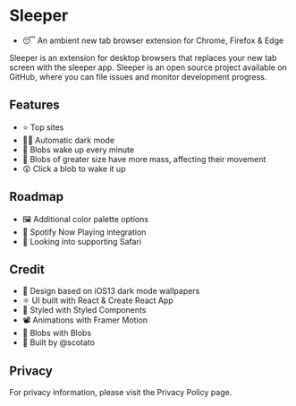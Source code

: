 
# Sleeper

* <Emoji>😴</Emoji> An ambient new tab browser extension for <Link to={process.env.REACT_APP_CHROME_STORE}>Chrome</Link>, <Link to={process.env.REACT_APP_FIREFOX_STORE}>Firefox</Link> & <Link to={process.env.REACT_APP_MICROSOFT_STORE}>Edge</Link>

Sleeper is an extension for desktop browsers that replaces your new tab screen with the sleeper app. Sleeper is an open source project available on <Link to={process.env.REACT_APP_GITHUB_REPO}>GitHub</Link>, where you can file issues and monitor development progress.

## Features

* <Emoji>⭐️</Emoji> Top sites
* <Emoji>🧙‍♀️</Emoji> Automatic dark mode
* <Emoji>🛌</Emoji> Blobs wake up every minute
* <Emoji>🐋</Emoji> Blobs of greater size have more mass, affecting their movement
* <Emoji>😲</Emoji> Click a blob to wake it up

## Roadmap
* <Emoji>🖼</Emoji> Additional color palette options
* <Emoji>🎵</Emoji> Spotify Now Playing integration
* <Emoji>🧭</Emoji> Looking into supporting Safari

## Credit

* <Emoji>🍎</Emoji> Design based on <Link to="https://www.apple.com/ios/ios-13">iOS13</Link> dark mode wallpapers
* <Emoji>⚛</Emoji> UI built with <Link to="https://reactjs.org">React</Link> & <Link to="https://github.com/facebook/create-react-app">Create React App</Link>
* <Emoji>🎨</Emoji> Styled with <Link to="https://styled-components.com">Styled Components</Link>
* <Emoji>📽</Emoji> Animations with <Link to="https://www.framer.com/motion">Framer Motion</Link>
* <Emoji>👏</Emoji> Blobs with <Link to="https://github.com/g-harel/blobs">Blobs</Link>
* <Emoji>🤞</Emoji> Built by <Link to="https://twitter.com/scotato">@scotato</Link>

## Privacy
For privacy information, please visit the <Link to="/privacy">Privacy Policy</Link> page.

